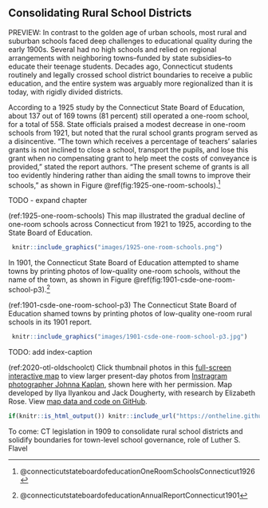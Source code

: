 ## Consolidating Rural School Districts {- #consolidating}

PREVIEW: In contrast to the golden age of urban schools, most rural and suburban schools faced deep challenges to educational quality during the early 1900s. Several had no high schools and relied on regional arrangements with neighboring towns--funded by state subsidies--to educate their teenage students. Decades ago, Connecticut students routinely and legally crossed school district boundaries to receive a public education, and the entire system was arguably more regionalized than it is today, with rigidly divided districts.

According to a 1925 study by the Connecticut State Board of Education, about 137 out of 169 towns (81 percent) still operated a one-room school, for a total of 558. State officials praised a modest decrease in one-room schools from 1921, but noted that the rural school grants program served as a disincentive. "The town which receives a percentage of teachers' salaries grants is not inclined to close a school, transport the pupils, and lose this grant when no compensating grant to help meet the costs of conveyance is provided," stated the report authors. "The present scheme of grants is all too evidently hindering rather than aiding the small towns to improve their schools," as shown in Figure \@ref(fig:1925-one-room-schools).^[@connecticutstateboardofeducationOneRoomSchoolsConnecticut1926]

TODO - expand chapter

(ref:1925-one-room-schools) This map illustrated the gradual decline of one-room schools across Connecticut from 1921 to 1925, according to the State Board of Education.

```r
 knitr::include_graphics("images/1925-one-room-schools.png")
```

In 1901, the Connecticut State Board of Education attempted to shame towns by printing photos of low-quality one-room schools, without the name of the town, as shown in Figure \@ref(fig:1901-csde-one-room-school-p3).^[@connecticutstateboardofeducationAnnualReportConnecticut1901]

(ref:1901-csde-one-room-school-p3) The Connecticut State Board of Education shamed towns by printing photos of low-quality one-room rural schools in its 1901 report.

```r
 knitr::include_graphics("images/1901-csde-one-room-school-p3.jpg")
```
TODO: add index-caption

(ref:2020-otl-oldschoolct) Click thumbnail photos in this [full-screen interactive map](https://ontheline.github.io/otl-oldschoolct/index.html) to view larger present-day photos from [Instragram photographer Johnna Kaplan](https://www.instagram.com/oldschoolct), shown here with her permission. Map developed by Ilya Ilyankou and Jack Dougherty, with research by Elizabeth Rose. View [map data and code on GitHub](https://github.com/ontheline/otl-oldschoolct).

```r
if(knitr::is_html_output()) knitr::include_url("https://ontheline.github.io/otl-oldschoolct/", height="625px") else knitr::include_graphics("images/2020-otl-oldschoolct.png")
```

To come: CT legislation in 1909 to consolidate rural school districts and solidify boundaries for town-level school governance, role of Luther S. Flavel
